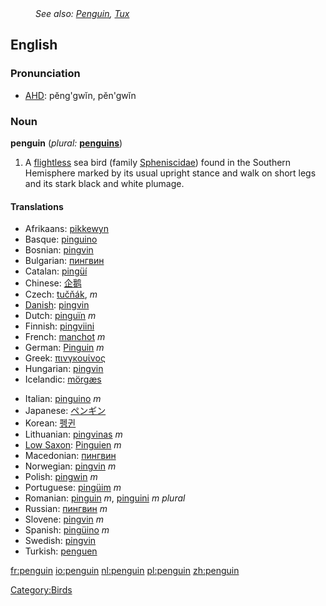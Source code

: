 :''See also: [[Penguin]], [[Tux]]''
{{wikipedia}}
==English==

===Pronunciation===
*[[w:AHD|AHD]]: pĕng'gwĭn, pĕn'gwĭn

===Noun===
'''penguin''' (''plural:'' '''[[penguins]]''')
# A [[flightless]] sea bird (family [[Spheniscidae]]) found in the Southern Hemisphere marked by its usual upright stance and walk on short legs and its stark black and white plumage.

====Translations====
{{top}}
*Afrikaans: [[pikkewyn]]
*Basque: [[pinguino]]
*Bosnian: [[pingvin]]
*Bulgarian: [[пингвин]]
*Catalan: [[pingüí]]
*Chinese: [[企鹅]]
*Czech: [[tučňák]], ''m''
*[[w:Danish language|Danish]]: [[pingvin]]
*Dutch: [[pinguïn]] ''m''
*Finnish: [[pingviini]]
*French: [[manchot]] ''m''<!--note that "pinguin" is a faux ami-->
*German: [[Pinguin]] ''m''
*Greek: [[πινγκουίνος]]
*Hungarian: [[pingvin]]
*Icelandic: [[mörgæs]]
{{mid}}
*Italian: [[pinguino]] ''m''
*Japanese: [[ペンギン]]
*Korean: [[펭귄]]
*Lithuanian: [[pingvinas]] ''m''
*[[Low Saxon]]: [[Pinguien]] ''m''
*Macedonian: [[пингвин]]
*Norwegian: [[pingvin]] ''m''
*Polish: [[pingwin]] ''m''
*Portuguese: [[pingüim]] ''m''
*Romanian: [[pinguin]] ''m'', [[pinguini]] ''m plural''
*Russian: [[пингвин]] ''m''
*Slovene: [[pingvin]] ''m''
*Spanish: [[pingüino]] ''m''
*Swedish: [[pingvin]]
*Turkish: [[penguen]]
{{bottom}}

[[Category:Birds]]

[[fr:penguin]]
[[io:penguin]]
[[nl:penguin]]
[[pl:penguin]]
[[zh:penguin]]